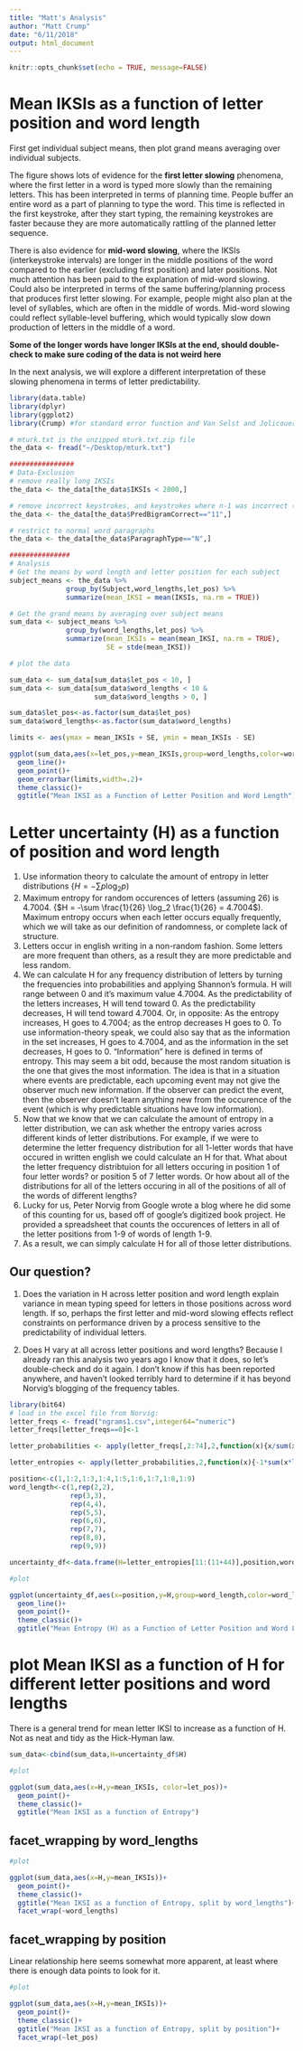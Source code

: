 ```yaml
---
title: "Matt's Analysis"
author: "Matt Crump"
date: "6/11/2018"
output: html_document
---
```


```r
knitr::opts_chunk$set(echo = TRUE, message=FALSE)
```


# Mean IKSIs as a function of letter position and word length

First get individual subject means, then plot grand means averaging over individual subjects.

The figure shows lots of evidence for the **first letter slowing** phenomena, where the first letter in a word is typed more slowly than the remaining letters. This has been interpreted in terms of planning time. People buffer an entire word as a part of planning to type the word. This time is reflected in the first keystroke, after they start typing, the remaining keystrokes are faster because they are more automatically rattling of the planned letter sequence.

There is also evidence for **mid-word slowing**, where the IKSIs (interkeystroke intervals) are longer in the middle positions of the word compared to the earlier (excluding first position) and later positions. Not much attention has been paid to the explanation of mid-word slowing. Could also be interpreted in terms of the same buffering/planning process that produces first letter slowing. For example, people might also plan at the level of syllables, which are often in the middle of words. Mid-word slowing could reflect syllable-level buffering, which would typically slow down production of letters in the middle of a word. 

**Some of the longer words have longer IKSIs at the end, should double-check to make sure coding of the data is not weird here**

In the next analysis, we will explore a different interpretation of these slowing phenomena in terms of letter predictability. 

```r
library(data.table)
library(dplyr)
library(ggplot2)
library(Crump) #for standard error function and Van Selst and Jolicouer outlier elimination

# mturk.txt is the unzipped mturk.txt.zip file
the_data <- fread("~/Desktop/mturk.txt")

################
# Data-Exclusion
# remove really long IKSIs
the_data <- the_data[the_data$IKSIs < 2000,]

# remove incorrect keystrokes, and keystrokes where n-1 was incorrect (remove post-error slowing)
the_data <- the_data[the_data$PredBigramCorrect=="11",]

# restrict to normal word paragraphs
the_data <- the_data[the_data$ParagraphType=="N",]

###############
# Analysis
# Get the means by word length and letter position for each subject
subject_means <- the_data %>%
              group_by(Subject,word_lengths,let_pos) %>%
              summarize(mean_IKSI = mean(IKSIs, na.rm = TRUE))

# Get the grand means by averaging over subject means
sum_data <- subject_means %>%
              group_by(word_lengths,let_pos) %>%
              summarize(mean_IKSIs = mean(mean_IKSI, na.rm = TRUE),
                        SE = stde(mean_IKSI))

# plot the data

sum_data <- sum_data[sum_data$let_pos < 10, ]
sum_data <- sum_data[sum_data$word_lengths < 10 &
                     sum_data$word_lengths > 0, ]

sum_data$let_pos<-as.factor(sum_data$let_pos)
sum_data$word_lengths<-as.factor(sum_data$word_lengths)

limits <- aes(ymax = mean_IKSIs + SE, ymin = mean_IKSIs - SE)

ggplot(sum_data,aes(x=let_pos,y=mean_IKSIs,group=word_lengths,color=word_lengths))+
  geom_line()+
  geom_point()+
  geom_errorbar(limits,width=.2)+
  theme_classic()+
  ggtitle("Mean IKSI as a Function of Letter Position and Word Length")

```

# Letter uncertainty (H) as a function of position and word length

1. Use information theory to calculate the amount of entropy in letter distributions {$H = -\sum p \log_2 p$)
2. Maximum entropy for random occurences of letters (assuming 26) is 4.7004. {$H = -\sum \frac{1}{26} \log_2 \frac{1}{26} = 4.7004$). Maximum entropy occurs when each letter occurs equally frequently, which we will take as our definition of randomness, or complete lack of structure.
3. Letters occur in english writing in a non-random fashion. Some letters are more frequent than others, as a result they are more predictable and less random.
4. We can calculate H for any frequency distribution of letters by turning the frequencies into probabilities and applying Shannon's formula. H will range between 0 and it's maximum value 4.7004. As the predictability of the letters increases, H will tend toward 0. As the predictability decreases, H will tend toward 4.7004. Or, in opposite: As the entropy increases, H goes to 4.7004; as the entrop decreases H goes to 0. To use information-theory speak, we could also say that as the information in the set increases, H goes to 4.7004, and as the information in the set decreases, H goes to 0. "Information" here is defined in terms of entropy. This may seem a bit odd, because the most random situation is the one that gives the most information. The idea is that in a situation where events are predictable, each upcoming event may not give the observer much new information. If the observer can predict the event, then the observer doesn't learn anything new from the occurence of the event (which is why predictable situations have low information).
5. Now that we know that we can calculate the amount of entropy in a letter distribution, we can ask whether the entropy varies across different kinds of letter distributions. For example, if we were to determine the letter frequency distribution for all 1-letter words that have occured in written english we could calculate an H for that. What about the letter frequency distribtuion for all letters occuring in position 1 of four letter words? or position 5 of 7 letter words. Or how about all of the distributions for all of the letters occuring in all of the positions of all of the words of different lengths? 
6. Lucky for us, Peter Norvig from Google wrote a blog where he did some of this counting for us, based off of google's digitized book project. He provided a spreadsheet that counts the occurences of letters in all of the letter positions from 1-9 of words of length 1-9. 
7. As a result, we can simply calculate H for all of those letter distributions.

## Our question?

1. Does the variation in H across letter position and word length explain variance in mean typing speed for letters in those positions across word length. If so, perhaps the first letter and mid-word slowing effects reflect constraints on performance driven by a process sensitive to the predictability of individual letters.

2. Does H vary at all across letter positions and word lengths? Because I already ran this analysis two years ago I know that it does, so let's double-check and do it again. I don't know if this has been reported anywhere, and haven't looked terribly hard to determine if it has beyond Norvig's blogging of the frequency tables.

```r
library(bit64)
# load in the excel file from Norvig:
letter_freqs <- fread("ngrams1.csv",integer64="numeric")
letter_freqs[letter_freqs==0]<-1

letter_probabilities <- apply(letter_freqs[,2:74],2,function(x){x/sum(x)})

letter_entropies <- apply(letter_probabilities,2,function(x){-1*sum(x*log2(x))})

position<-c(1,1:2,1:3,1:4,1:5,1:6,1:7,1:8,1:9)
word_length<-c(1,rep(2,2),
               rep(3,3),
               rep(4,4),
               rep(5,5),
               rep(6,6),
               rep(7,7),
               rep(8,8),
               rep(9,9))

uncertainty_df<-data.frame(H=letter_entropies[11:(11+44)],position,word_length)

#plot

ggplot(uncertainty_df,aes(x=position,y=H,group=word_length,color=word_length))+
  geom_line()+
  geom_point()+
  theme_classic()+
  ggtitle("Mean Entropy (H) as a Function of Letter Position and Word Length")

```

# plot Mean IKSI as a function of H for different letter positions and word lengths

There is a general trend for mean letter IKSI to increase as a function of H. Not as neat and tidy as the Hick-Hyman law.

```r

sum_data<-cbind(sum_data,H=uncertainty_df$H)

#plot

ggplot(sum_data,aes(x=H,y=mean_IKSIs, color=let_pos))+
  geom_point()+
  theme_classic()+
  ggtitle("Mean IKSI as a function of Entropy")

```

## facet_wrapping by word_lengths

```r

#plot

ggplot(sum_data,aes(x=H,y=mean_IKSIs))+
  geom_point()+
  theme_classic()+
  ggtitle("Mean IKSI as a function of Entropy, split by word_lengths")+
  facet_wrap(~word_lengths)

```

## facet_wrapping by position

Linear relationship here seems somewhat more apparent, at least where there is enough data points to look for it.

```r

#plot

ggplot(sum_data,aes(x=H,y=mean_IKSIs))+
  geom_point()+
  theme_classic()+
  ggtitle("Mean IKSI as a function of Entropy, split by position")+
  facet_wrap(~let_pos)

```



